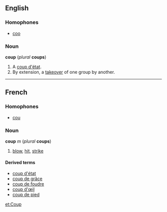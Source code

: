 ==English==
===Homophones===
*[[coo]]

===Noun===
'''coup''' (''plural'' '''coups''')

#A [[coup d'état]].
#By extension, a [[takeover]] of one group by another.

----
==French==
===Homophones===
*[[cou]]

===Noun===
'''coup''' ''m'' (''plural'' '''coups''')

#[[blow]], [[hit]], [[strike]]

====Derived terms====
*[[coup d'état#French|coup d'état]]
*[[coup de grâce]]
*[[coup de foudre]]
*[[coup d'œil]]
*[[coup de pied]]

[[et:Coup]]
